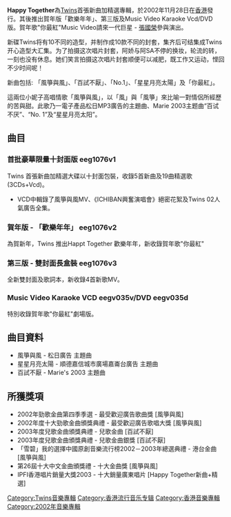 {{Multiple issues|
{{peacock}}
{{Advert|time=2020-07-13}}
{{copy edit|time=2020-07-13}}
{{newsrelease|time=2020-07-13}}
{{沒有來源|time=2020-07-13}}
}}
{{Otheruses|subject=Twins的專輯「Happy Together」|other=Happy Together其他意義|Happy Together}}
{{Infobox album
| name       = Happy Together
| type       = greatest
| artist     = [[Twins|Twins]]
| cover      = Twins Happy Together.jpeg
<!-- 未知參數 | background = orange -->
| released   = 2002年11月28日
| recorded   = 
| genre      = 中文流行
| length     = 
| label      = [[EEG|EEG]]
| producer   = 
| prev_title = [[Amazing_Album|Amazing Album]]
| prev_year  = 2002
| next_title = [[Touch_of_Love_(Twins專輯)|Touch of Love]]
| next_year  = 2003
}}
'''Happy Together '''為[[Twins|Twins]]首張新曲加精選專輯，於2002年11月28日在[[香港|香港]]發行。其後推出賀年版「歡樂年年」、第三版及Music Video Karaoke Vcd/DVD 版。賀年歌"你最紅"Music Video請來一代巨星 - [[張國榮|張國榮]]參與演出。

新碟Twins将有10不同的造型，并制作成10款不同的封套，集齐后可结集成Twins开心造型大汇集。为了拍摄这次唱片封套，阿娇与阿SA不停的换妆，轮流的转，一刻也没有休息。她们笑言拍摄这次唱片封套顺便可以减肥，既工作又运动，悭回不少时间呢！

新曲包括: 「風箏與風」、「百試不厭」、「No.1」、「星星月亮太陽」及「你最紅」。

這兩位小妮子高唱情歌「風箏與風」，以「風」與「風箏」來比喻一對情侶所經歷的苦與甜。此歌乃一電子產品松日MP3廣告的主題曲、Marie 2003主题曲“百试不厌”、“No. 1”及“星星月亮太阳”。

== 曲目 ==
=== 首批豪華限量十封面版 eeg1076v1 ===
Twins 首張新曲加精選大碟以十封面包裝，收錄5首新曲及19曲精選歌 (3CDs+Vcd)。
*VCD中輯錄了風箏與風MV、《ICHIBAN興奮演唱會》絕密花絮及Twins 02人氣廣告全集。

{{tracklist
| headline        = Disc1
|
| total_length = 
| extra_column    = 備註
| title1 = 風箏與風
| note1 = 松日廣告主題曲
| length1 = 
| lyrics1 = 林夕
| music1 = 伍樂城
| extra1 = 新曲

| title2 = 百試不厭
| note2 = Marie's 2003主題曲
| length2 = 
| lyrics2 = 黃偉文
| music2 = 謝國維
| extra2 = 新曲

| title3 = 明愛暗戀補習社
| note3 = 
| length3 = 
| lyrics3 = 黃偉文
| music3 = 伍樂城
| extra3 = 

| title4 = 女校男生
| note4 = 
| length4 = 
| lyrics4 = 林夕
| music4 = 伍樂城
| extra4 = 

| title5 = 學生手冊
| note5 = 
| length5 = 
| lyrics5 = 黃偉文
| music5 = 伍樂城
| extra5 = 

| title6 = 換季
| note6 = 
| length6 = 
| lyrics6 = 陳少琪
| music6 = 謝國維
| extra6 = 

| title7 = 我們的紀念冊
| note7 = 
| length7 = 
| lyrics7 = 林夕
| music7 = 伍樂城
| extra7 = 

| title8 = 風箏與風 Remix
| note8 = 
| length8 = 
| lyrics8 = 林夕
| music8 = 伍樂城
| extra8 = 新曲
}}



{{tracklist
| headline        = Disc2
|
| total_length = 
| extra_column    = 備註
| title1 = No.1
| note1 = 
| length1 = 
| lyrics1 = 林夕
| music1 = 伍樂城
| extra1 = 新曲

| title2 = 愛情當入樽
| note2 = 
| length2 = 
| lyrics2 = 黃偉文
| music2 = 伍樂城
| extra2 = 

| title3 = 二人世界盃
| note3 = 
| length3 = 
| lyrics3 = 黃偉文
| music3 = 伍樂城
| extra3 = 

| title4 = ICHIBAN興奮
| note4 = 
| length4 = 
| lyrics4 = 林夕
| music4 = James Ting
| extra4 = 

| title5 = 你是我的UFO
| note5 = 
| length5 = 
| lyrics5 = 黃偉文
| music5 = 伍樂城
| extra5 = 

| title6 = 大紅大祡
| note6 = 
| length6 = 
| lyrics6 = 林夕
| music6 = 伍樂城
| extra6 = 

| title7 = 高手看招
| note7 = 
| length7 = 
| lyrics7 = 黃偉文
| music7 = 歐陽燊
| extra7 = 
}}



{{tracklist
| headline        = Disc3
|
| total_length = 
| extra_column    = 備註
| title1 = 星星月亮太陽
| note1 = 順德嘉信城市廣場嘉崙台廣告主題曲
| length1 = 
| lyrics1 = 林夕
| music1 = 伍樂城
| extra1 = 新曲

| title2 = 眼紅紅 (後傳)
| note2 = 
| length2 = 
| lyrics2 = 林夕
| music2 = 伍樂城
| extra2 = 

| title3 = 戀愛大過天
| note3 = 
| length3 = 
| lyrics3 = 林夕
| music3 = 伍樂城
| extra3 = 

| title4 = 朋友仔
| note4 = 
| length4 = 
| lyrics4 = 林夕
| music4 = 陳輝陽@好好笑
| extra4 = 

| title5 = 梨渦淺笑
| note5 = 
| length5 = 
| lyrics5 = 許冠傑
| music5 = 許冠傑
| extra5 = 

| title6 = 發夢見過你
| note6 = 
| length6 = 
| lyrics6 = 黃偉文
| music6 = 伍樂城
| extra6 = 

| title7 = 人比人
| note7 = 
| length7 = 
| lyrics7 = 黃偉文
| music7 = 伍樂城
| extra7 = 

| title8 = 快熟時代
| note8 = 
| length8 = 
| lyrics8 = 黃偉文
| music8 = 伍樂城
| extra8 = 

| title9 = 大浪漫主義
| note9 = 
| length9 = 
| lyrics9 = 黃偉文
| music9 = 伍樂城
| extra9 = 
}}



{{tracklist
| headline        = Disc4 (Vcd)
|
| total_length = 
| extra_column    = 導演
| title1 = 風箏與風 Music Video
| note1 = 松日廣告主題曲
| length1 = 
| lyrics1 = 林夕
| music1 = 伍樂城
| extra1 = 

| title2 = Twins ICHIBAN興奮演唱會 - 絕密製作花絮
| note2 = 
| length2 = 
| lyrics2 = 
| music2 = 
| extra2 = 

| title3 = Twins 02 人氣廣告全集
| note3 = 順德嘉信╱元錄╱日清Cup Noodle╱新世界Twins Mobile╱古龍群俠傳╱Clean & Clear╱聖安娜月餅
| length3 = 
| lyrics3 = 
| music3 = 
| extra3 = 
}}

=== 賀年版 - 「歡樂年年」 eeg1076v2 ===
為賀新年，Twins 推出Happt Together 歡樂年年，新收錄賀年歌"你最紅"

{{tracklist
| headline        = Disc1
|
| total_length = 
| extra_column    = 備註
| title1 = 你最紅
| note1 = 全新收錄賀年主打
| length1 = 
| lyrics1 = 黃偉文
| music1 = 伍樂城
| extra1 = 新曲

| title2 = 風箏與風
| note2 = 松日廣告主題曲
| length2 = 
| lyrics2 = 林夕
| music2 = 伍樂城
| extra2 = 新曲

| title3 = 星星月亮太陽
| note3 = 順德嘉信城市廣場嘉崙台廣告主題曲
| length3 = 
| lyrics3 = 林夕
| music3 = 伍樂城
| extra3 = 新曲

| title4 = No.1
| note4 = 
| length4 = 
| lyrics4 = 林夕
| music4 = 伍樂城
| extra4 = 新曲

| title5 = 百試不厭
| note5 = Marie's 2003主題曲
| length5 = 
| lyrics5 = 黃偉文
| music5 = 謝國維
| extra5 = 新曲

| title6 = 風箏與風 Remix
| note6 = 
| length6 = 
| lyrics6 = 林夕
| music6 = 伍樂城
| extra6 = 新曲

| title7 = 明愛暗戀補習社
| note7 = Assembly Mix
| length7 = 
| lyrics7 = 黃偉文
| music7 = 伍樂城
| extra7 = 

| title8 = 女校男生
| note8 = 
| length8 = 
| lyrics8 = 林夕
| music8 = 伍樂城
| extra8 = 

| title9 = 學生手冊
| note9 = 
| length9 = 
| lyrics9 = 黃偉文
| music9 = 伍樂城
| extra9 = 

| title10 = 換季
| note10 = 
| length10 = 
| lyrics10 = 陳少琪
| music10 = 謝國維
| extra10 = 

| title11 = 我們的紀念冊
| note11 = 
| length11 = 
| lyrics11 = 林夕
| music11 = 伍樂城
| extra11 = 

| title12 = 愛情當入樽
| note12 = 
| length12 = 
| lyrics12 = 黃偉文
| music12 = 伍樂城
| extra12 = 
}}



{{tracklist
| headline        = Disc2
|
| total_length = 
| extra_column    = 備註
| title1 = 二人世界盃
| note1 = 
| length1 = 
| lyrics1 = 黃偉文
| music1 = 伍樂城
| extra1 = 

| title2 = ICHIBAN興奮
| note2 = 
| length2 = 
| lyrics2 = 林夕
| music2 = James Ting
| extra2 = 

| title3 = 你是我的UFO
| note3 = 
| length3 = 
| lyrics3 = 黃偉文
| music3 = 伍樂城
| extra3 = 

| title4 = 大紅大祡
| note4 = 
| length4 = 
| lyrics4 = 林夕
| music4 = 伍樂城
| extra4 = 

| title5 = 高手看招
| note5 = 
| length5 = 
| lyrics5 = 黃偉文
| music5 = 歐陽燊
| extra5 = 

| title6 = 眼紅紅 (後傳)
| note6 = 
| length6 = 
| lyrics6 = 林夕
| music6 = 伍樂城
| extra6 = 

| title7 = 戀愛大過天
| note7 = 
| length7 = 
| lyrics7 = 林夕
| music7 = 伍樂城
| extra7 = 

| title8 = 朋友仔
| note8 = 
| length8 = 
| lyrics8 = 林夕
| music8 = 陳輝陽@好好笑
| extra8 = 

| title9 = 梨渦淺笑
| note9 = 
| length9 = 
| lyrics9 = 許冠傑
| music9 = 許冠傑
| extra9 = 

| title10 = 發夢見過你
| note10 = 
| length10 = 
| lyrics10 = 黃偉文
| music10 = 伍樂城
| extra10 = 

| title11 = 人比人
| note11 = 
| length11 = 
| lyrics11 = 黃偉文
| music11 = 伍樂城
| extra11 = 

| title12 = 快熟時代
| note12 = 
| length12 = 
| lyrics12 = 黃偉文
| music12 = 伍樂城
| extra12 = 

| title13 = 大浪漫主義
| note13 = 
| length13 = 
| lyrics13 = 黃偉文
| music13 = 伍樂城
| extra13 = 
}}



{{tracklist
| headline        = Disc3 (Vcd)
|
| total_length = 
| extra_column    = 導演
| title1 = 風箏與風 Music Video
| note1 = 松日廣告主題曲
| length1 = 
| lyrics1 = 林夕
| music1 = 伍樂城
| extra1 = 

| title2 = 星星月亮太陽 Music Video
| note2 = 順德嘉信城市廣場嘉崙台廣告主題曲
| length2 = 
| lyrics2 = 林夕
| music2 = 伍樂城
| extra2 = 

| title3 = 百試不厭 Music Video
| note3 = Marie 2003主題曲
| length3 = 
| lyrics3 = 黃偉文
| music3 = 謝國維
| extra3 = 

| title4 = Twins ICHIBAN興奮演唱會 - 絕密製作花絮
| note4 = 
| length4 = 
| lyrics4 = 
| music4 = 
| extra4 = 

| title5 = Twins 02 人氣廣告全集
| note5 = 順德嘉信╱元錄╱日清Cup Noodle╱新世界Twins Mobile╱古龍群俠傳╱Clean & Clear╱聖安娜月餅
| length5 = 
| lyrics5 = 
| music5 = 
| extra5 = 
}}

=== 第三版 - 雙封面長盒裝 eeg1076v3 ===
全新雙封面及歌詞本，新收錄4首新歌MV。

{{tracklist
| headline        = Disc1
|
| total_length = 
| title1 = 
| note1 = 曲目請參考 "賀年版 - 「歡樂年年」 eeg1076v2" Disc1
| length1 = 
| lyrics1 = 
| music1 = 
| extra1 = 
}}



{{tracklist
| headline        = Disc2
|
| total_length = 
| title1 = 
| note1 = 曲目請參考 "賀年版 - 「歡樂年年」 eeg1076v2" Disc2
| length1 = 
| lyrics1 = 
| music1 = 
| extra1 = 
}}



{{tracklist
| headline        = Disc3 (Vcd)
|
| total_length = 
| extra_column    = 導演
| title1 = 你最紅 Music Video
| note1 = 全新收錄賀年主打
| length1 = 
| lyrics1 = 黃偉文
| music1 = 伍樂城
| extra1 = 

| title2 = 風箏與風 Music Video
| note2 = 松日廣告主題曲
| length2 = 
| lyrics2 = 林夕
| music2 = 伍樂城
| extra2 = 

| title3 = 星星月亮太陽 Music Video
| note3 = 順德嘉信城市廣場嘉崙台廣告主題曲
| length3 = 
| lyrics3 = 林夕
| music3 = 伍樂城
| extra3 = 

| title4 = 百試不厭 Music Video
| note4 = Marie's 2003主題曲
| length4 = 
| lyrics4 = 黃偉文
| music4 = 謝國維
| extra4 = 

| title5 = Twins ICHIBAN興奮演唱會 - 絕密製作花絮
| note5 = 
| length5 = 
| lyrics5 = 
| music5 = 
| extra5 = 

| title6 = Twins 02 人氣廣告全集
| note6 = 順德嘉信╱元錄╱日清Cup Noodle╱新世界Twins Mobile╱古龍群俠傳╱Clean & Clear╱聖安娜月餅
| length6 = 
| lyrics6 = 
| music6 = 
| extra6 = 
}}

=== Music Video Karaoke VCD eegv035v/DVD eegv035d ===
特別收錄賀年歌"你最紅"劇場版。

{{tracklist
| headline        = DVD
|
| total_length = 
| extra_column    = 導演
| title1 = 你最紅
| note1 = 劇場版
| length1 = 
| lyrics1 = 黃偉文
| music1 = 伍樂城
| extra1 = 巨星 - 張國榮參與演出

| title2 = 風箏與風
| note2 = 松日廣告主題曲
| length2 = 
| lyrics2 = 林夕
| music2 = 伍樂城
| extra2 = 

| title3 = 星星月亮太陽
| note3 = 順德嘉信城市廣場嘉崙台廣告主題曲
| length3 = 
| lyrics3 = 林夕
| music3 = 伍樂城
| extra3 = 

| title4 = 百試不厭
| note4 = Marie's 2003主題曲
| length4 = 
| lyrics4 = 黃偉文
| music4 = 謝國維
| extra4 = 

| title5 = 我們的紀念冊
| note5 = 
| length5 = 
| lyrics5 = 林夕
| music5 = 伍樂城
| extra5 = 

| title6 = 二人世界盃
| note6 = 
| length6 = 
| lyrics6 = 黃偉文
| music6 = 伍樂城
| extra6 = 

| title7 = ICHIBAN興奮
| note7 = 
| length7 = 
| lyrics7 = 林夕
| music7 = James Ting
| extra7 = 

| title8 = 你是我的UFO
| note8 = 
| length8 = 
| lyrics8 = 黃偉文
| music8 = 伍樂城
| extra8 = 

| title9 = 大紅大祡
| note9 = 
| length9 = 
| lyrics9 = 林夕
| music9 = 伍樂城
| extra9 = 

| title10 = 高手看招
| note10 = 
| length10 = 
| lyrics10 = 黃偉文
| music10 = 歐陽燊
| extra10 = 

| title11 = 眼紅紅
| note11 = 
| length11 = 
| lyrics11 = 林夕
| music11 = 伍樂城
| extra11 = 

| title12 = 朋友仔
| note12 = 
| length12 = 
| lyrics12 = 林夕
| music12 = 陳輝陽@好好笑
| extra12 = 

| title13 = 梨渦淺笑
| note13 = 
| length13 = 
| lyrics13 = 許冠傑
| music13 = 許冠傑
| extra13 = 

| title14 = 發夢見過你
| note14 = 
| length14 = 
| lyrics14 = 黃偉文
| music14 = 伍樂城
| extra14 = 

| title15 = 人比人
| note15 = 
| length15 = 
| lyrics15 = 黃偉文
| music15 = 伍樂城
| extra15 = 

| title16 = 大浪漫主義
| note16 = 
| length16 = 
| lyrics16 = 黃偉文
| music16 = 伍樂城
| extra16 = 

| title17 = No.1
| note17 = 
| length17 = 
| lyrics17 = 林夕
| music17 = 伍樂城
| extra17 = 

| title18 = 跅跅步哈姆太郎
| note18 = 
| length18 = 
| lyrics18 = 劉佩佩
| music18 = 河井律子
| extra18 = 

| title19 = 女校男生
| note19 = 
| length19 = 
| lyrics19 = 林夕
| music19 = 伍樂城
| extra19 = 

| title20 = 換季
| note20 = 
| length20 = 
| lyrics20 = 陳少琪
| music20 = 謝國維
| extra20 = 
}}

== 曲目資料 ==
*風箏與風 - 松日廣告 主題曲
*星星月亮太陽 - 順德嘉信城市廣場嘉崙台廣告 主題曲
*百試不厭 - Marie's 2003 主題曲

== 所獲獎項 ==
*2002年勁歌金曲第四季季選 - 最受歡迎廣告歌曲獎 [風箏與風]
*2002年度十大勁歌金曲頒獎典禮 - 最受歡迎廣告歌唱大獎 [風箏與風] 
*2003年度兒歌金曲頒獎典禮 - 兒歌金曲 [百試不厭] 
*2003年度兒歌金曲頒獎典禮 - 兒歌金曲銀獎 [百試不厭] 
*「雪碧」我的選擇中國原創音樂流行榜2002－2003年總選典禮 - 港台金曲 [風箏與風]
*第26屆十大中文金曲頒獎禮 - 十大金曲獎 [風箏與風]
*IPFI香港唱片銷量大獎2003 - 十大銷量廣東唱片 [Happy Together新曲+精選]

{{Twins}}

[[Category:Twins音樂專輯|Category:Twins音樂專輯]]
[[Category:香港流行音乐专辑|Category:香港流行音乐专辑]]
[[Category:香港音樂專輯|Category:香港音樂專輯]]
[[Category:2002年音樂專輯|Category:2002年音樂專輯]]